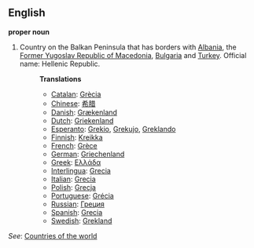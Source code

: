 ==English==

'''proper noun'''

# Country on the Balkan Peninsula that has borders with [[Albania]], the [[Former Yugoslav Republic of Macedonia]], [[Bulgaria]] and [[Turkey]]. Official name: Hellenic Republic.
#:'''Translations'''
#:*[[Catalan]]: [[Grècia]]
#:*[[Chinese]]: [[希腊]]
#:*[[Danish]]: [[Grækenland]]
#:*[[Dutch]]: [[Griekenland]]
#:*[[Esperanto]]: [[Grekio]], [[Grekujo]], [[Greklando]]
#:*[[Finnish]]: [[Kreikka]]
#:*[[French]]: [[Grèce]]
#:*[[German]]: [[Griechenland]]
#:*[[Greek]]: [[Ελλάδα]]
#:*[[Interlingua]]: [[Grecia]]
#:*[[Italian]]: [[Grecia]]
#:*[[Polish]]: [[Grecja]]
#:*[[Portuguese]]: [[Grécia]]
#:*[[Russian]]: [[Греция]]
#:*[[Spanish]]: [[Grecia]]
#:*[[Swedish]]: [[Grekland]]

''See'': [[Countries of the world]]